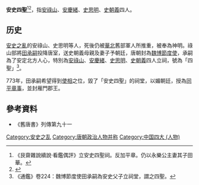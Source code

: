 '''安史四聖'''<ref>《艮齋雜說續說·看鑑偶評》立安史四聖祠。反加平章。仍以永樂公主妻其子田華。</ref><ref>{{Cite web |url=http://todayhistory.tumblr.com/post/135266305495/%E5%94%90%E5%A4%A9%E5%AF%B6%E5%8D%81%E5%9B%9B%E5%B9%B4755%E5%B9%B412%E6%9C%8816%E6%97%A5 |title=歷史上的今天  唐天寶十四年755年12月16日 |access-date=2018-06-07 |archive-date=2019-12-01 |archive-url=https://web.archive.org/web/20191201041145/https://todayhistory.tumblr.com/post/135266305495/%E5%94%90%E5%A4%A9%E5%AF%B6%E5%8D%81%E5%9B%9B%E5%B9%B4755%E5%B9%B412%E6%9C%8816%E6%97%A5 }}</ref>，指[[安祿山|安祿山]]、[[安慶緒|安慶緒]]、[[史思明|史思明]]、[[史朝義|史朝義]]四人。

==历史==
[[安史之亂|安史之亂]]的安祿山、史思明等人，死後仍被[[華北|華北]]舊部軍人所推重，被奉為神明。祿山部將[[田承嗣|田承嗣]]投降唐室，送史朝義母親及妻子予朝廷，唐朝封為[[魏博節度使|魏博節度使]]，承嗣為了安定北方人心，特別為[[安祿山|安祿山]]、[[安慶緒|安慶緒]]、[[史思明|史思明]]、[[史朝義|史朝義]]四人立祠，號為「四聖」<ref>《通鑑》卷224：魏博節度使田承嗣為安史父子立祠堂，謂之四聖。</ref>。

773年，田承嗣希望得到[[使相|使相]]之位，毀了「安史四聖」的祠堂，以媚朝廷，授為[[同平章事|同平章事]]，並封雁門郡王。

==參考資料==
* 《舊唐書》列傳第九十一

[[Category:安史之乱|Category:安史之乱]]
[[Category:唐朝政治人物并称|Category:唐朝政治人物并称]]
[[Category:中国四大_(人物)|Category:中国四大 (人物)]]